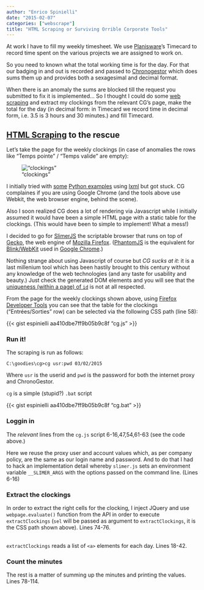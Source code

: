 ```yaml
---
author: "Enrico Spinielli"
date: "2015-02-07"
categories: ["webscrape"]
title: "HTML Scraping or Surviving Orrible Corporate Tools"
---
```


At work I have to fill my weekly timesheet. We use [Planisware][opx]'s Timecard to record time spent on the various projects we are assigned to work on.

So you need to known what the total working time is for the day. For that our badging in and out is recorded and passed to [Chronogestor][cg] which does sums them up and provides both a sexagesimal and decimal format.

When there is an anomaly the sums are blocked till the request you submitted to fix it is implemented...
So I thought I could do some [web scraping][ws] and extract my clockings from the relevant CG's page, make the total for the day (in decimal form: in Timecard we record time in decimal form, i.e. 3.5 is 3 hours and 30 minutes.) and fill Timecard.


## [HTML Scraping][ws] to the rescue ##
Let's take the page for the weekly clockings (in case of anomalies the rows like "Temps pointe" / "Temps valide" are empty):

!["clockings"](clockings.png)

I initially tried with [some](https://docs.python-guide.org/en/latest/scenarios/scrape/) [Python examples](https://impythonist.wordpress.com/2015/01/06/ultimate-guide-for-scraping-javascript-rendered-web-pages/) using [lxml][lxml] but got stuck.
CG complaines if you are using Google Chrome (and the tools above use Webkit, the web browser engine, behind the scene).

Also I soon realized CG does a lot of rendering via Javascript while I initially assumed it would have been a simple HTML page with a static table for the clockings. (This would have been to simple to implement! What a mess!)

I decided to go for [SlimerJS](https://slimerjs.org/) the scriptable browser that runs on top of [Gecko](https://en.wikipedia.org/wiki/Gecko_(software)), the web engine of [Mozilla Firefox](mozilla.org/firefox). ([PhantomJS](https://phantomjs.org/) is the equivalent for [Blink/WebKit](https://en.wikipedia.org/wiki/Blink_(layout_engine)) used in [Google Chrome](https://www.google.com/chrome).)

Nothing strange about using Javascript of course but *CG sucks at it*: it is a last millenium tool which has been hastily brought to this century without any knowledge of the web technologies (and any taste for usability and beauty.)
Just check the generated DOM elements and you will see that the [uniqueness (within a page) of `id`](https://www.w3.org/TR/html5/dom.html#the-id-attribute) is not at all respected.

From the page for the weekly clockings shown above, using [Firefox Developer Tools](https://developer.mozilla.org/en/docs/Tools) you can see that the table for the clockings ("Entrées/Sorties" row) can be selected via the following CSS path (line 58):

{{< gist espinielli aa410dbe7ff9b05b9c8f "cg.js" >}}


### Run it! ###
The scraping is run as follows:

```console
C:\goodies\cg>cg usr:pwd 03/02/2015
```

Where `usr` is the userid and `pwd` is the password for both the internet proxy and ChronoGestor.

`cg` is a simple (stupid?) `.bat` script

{{< gist espinielli aa410dbe7ff9b05b9c8f "cg.bat" >}}


### Loggin in ###
The _relevant_ lines from the `cg.js` script 6-16,47,54,61-63 (see the code above.)

Here we reuse the proxy user and account values which, as per company policy, are the same as our login name and password.
And to do that I had to hack an implementation detail whereby `slimer.js` sets an environment variable `__SLIMER_ARGS` with the options passed on the command line. (Lines 6-16)


### Extract the clockings ###

In order to extract the right cells for the clocking, I inject JQuery and use `webpage.evaluate()` function from the API in order to execute `extractClockings` (`sel` will be passed as argument to `extractClockings`, it is the CSS path shown above).
Lines 74-76.


<br/>
`extractClockings` reads a list of `<a>` elements for each day. Lines 18-42.


### Count the minutes ###

The rest is a matter of summing up the minutes and printing the values. Lines 78-114.



[cg]: https://www.gfi.fr/gestion-des-temps/gestion-des-temps.php "Chronogestor"
[opx]: https://en.wikipedia.org/wiki/Planisware "Planisware"
[ws]: https://en.wikipedia.org/wiki/Web_scraping "Web Scraping"
[lxml]: https://lxml.de/ "lxml"